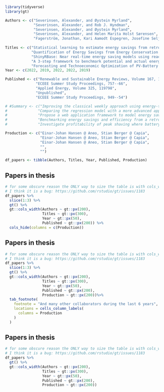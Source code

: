 
```r
library(tidyverse)
library(gt)

Authors <- c("Severinsen, Alexander, and Øystein Myrland", 
             "Severinsen, Alexander, and Rob J. Hyndman", 
             "Severinsen, Alexander, and Øystein Myrland", 
             "Severinsen, Alexander, and Helen Marita Holst Sørensen", 
             "Fagerström, Jonathan, Kari Aamodt Espegren, Josefine Selj, and Alexander Severinsen")
             
Titles <- c("Statistical learning to estimate energy savings from retrofitting in the Norwegian food retail market", 
            "Quantification of Energy Savings from Energy Conservation Measures in Buildings Using Machine Learning", 
            "ShinyRBase: Near real-time energy saving models using reactive programming", 
            "A 3-step framework to benchmark potential and actual energy savings in retrofitting projects", 
            "Forecasting and Technoeconomic Optimization of PV-Battery Systems for Commercial Buildings")
Year <- c(2022, 2019, 2022, 2022, 2019)

Published <- c("Renewable and Sustainable Energy Reviews, Volume 167, 112691",
              "ECEEE Summer Study Proceedings, 757--66",
              "Applied Energy, Volume 325, 119798",
              "Unpublished",
              "ECEEE Summer Study Proceedings, 949--54")

# #Summary <- c("Improving the classical weekly approach using energy-temperature curves. Suggesting a simple, but well specified regression model on an hourly level",
#              "Comparing the regression model with a more advanced approach. Very similar results.",
#              "Propose a web application framework to model energy savings",
#              "Benchmarking energy savings and efficiency from a retrofitting project in 34 grocery stores",
#              "Investigate profitability of peak shaving where battery storage was only profitable when forecasting was deployed")

Production <- c("Einar-Johan Hansen @ Aneo, Stian Berger @ Capia",
                "Einar-Johan Hansen @ Aneo, Stian Berger @ Capia",
                "Einar-Johan Hansen @ Aneo, Stian Berger @ Capia",
                "",
                "")

df_papers <- tibble(Authors, Titles, Year, Published, Production)   

```

## Papers in thesis

::: {.absolute top="20%" left="0%"}

```r
# for some obscure reason the ONLY way to size the table is with cols_width
# I think it is a bug: https://github.com/rstudio/gt/issues/1183
df_papers %>%
  slice(1:3) %>%
  gt() %>%
  gt::cols_width(Authors ~ gt::px(200),
                 Titles ~ gt::px(300),
                 Year ~ gt::px(50),
                 Published ~ gt::px(200)) %>%
  cols_hide(columns = c(Production)) 
```
:::

## Papers in thesis

::: {.absolute top="20%" left="0%"}

```r
# for some obscure reason the ONLY way to size the table is with cols_width
# I think it is a bug: https://github.com/rstudio/gt/issues/1183
df_papers %>%
  slice(1:3) %>%
  gt() %>%
  gt::cols_width(Authors ~ gt::px(200),
                 Titles ~ gt::px(300),
                 Year ~ gt::px(50),
                 Published ~ gt::px(200),
                 Production ~ gt::px(200))%>%
  tab_footnote(
    footnote = "And many other collaborators during the last 6 years",
    locations = cells_column_labels(
      columns = Production
    )
  )
```


:::

## Papers in thesis

::: {.absolute top="20%" left="0%"}

```r
# for some obscure reason the ONLY way to size the table is with cols_width
# I think it is a bug: https://github.com/rstudio/gt/issues/1183
df_papers %>%
  gt() %>%
  gt::cols_width(Authors ~ gt::px(200),
                 Titles ~ gt::px(300),
                 Year ~ gt::px(50),
                 Published ~ gt::px(200),
                 Production ~ gt::px(200)) 
```

:::


